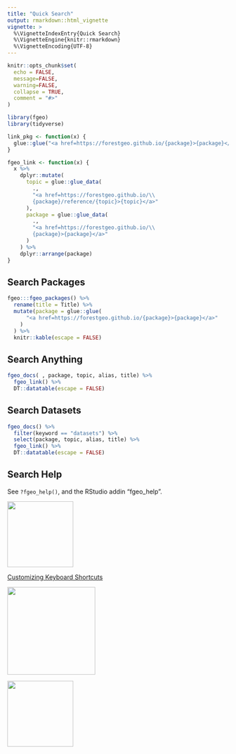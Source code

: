 ```yaml
---
title: "Quick Search"
output: rmarkdown::html_vignette
vignette: >
  %\VignetteIndexEntry{Quick Search}
  %\VignetteEngine{knitr::rmarkdown}
  %\VignetteEncoding{UTF-8}
---
```


```r
knitr::opts_chunk$set(
  echo = FALSE,
  message=FALSE, 
  warning=FALSE,
  collapse = TRUE,
  comment = "#>"
)

library(fgeo)
library(tidyverse)
```

```r
link_pkg <- function(x) {
  glue::glue("<a href=https://forestgeo.github.io/{package}>{package}</a>")
}

fgeo_link <- function(x) {
  x %>% 
    dplyr::mutate(
      topic = glue::glue_data(
        ., 
        "<a href=https://forestgeo.github.io/\\
        {package}/reference/{topic}>{topic}</a>"
      ),
      package = glue::glue_data(
        ., 
        "<a href=https://forestgeo.github.io/\\
        {package}>{package}</a>"
      )
    ) %>% 
    dplyr::arrange(package)
}
```

## Search Packages

```r
fgeo:::fgeo_packages() %>% 
  rename(title = Title) %>% 
  mutate(package = glue::glue(
      "<a href=https://forestgeo.github.io/{package}>{package}</a>"
    )
  ) %>% 
  knitr::kable(escape = FALSE)
```

## Search Anything

```r
fgeo_docs( , package, topic, alias, title) %>%
  fgeo_link() %>% 
  DT::datatable(escape = FALSE)
```

## Search Datasets

```r
fgeo_docs() %>% 
  filter(keyword == "datasets") %>% 
  select(package, topic, alias, title) %>% 
  fgeo_link() %>% 
  DT::datatable(escape = FALSE)
```

## Search Help

See `?fgeo_help()`, and the RStudio addin "fgeo_help".

<img src="https://i.imgur.com/Y4ZjT7C.png" align="center" height=150 />

[Customizing Keyboard Shortcuts](https://support.rstudio.com/hc/en-us/articles/206382178?version=1.1.453&mode=desktop)

<img src="https://i.imgur.com/Q1vvHvC.png" align="center" height=200 />

<img src="https://i.imgur.com/2poDy9U.png" align="center" height=150 />

